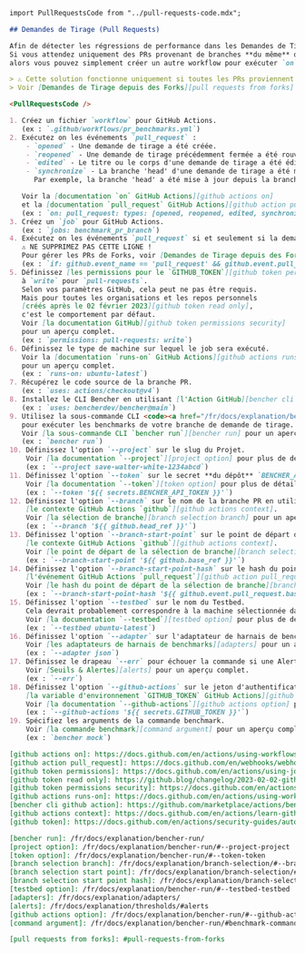 ```markdown
import PullRequestsCode from "../pull-requests-code.mdx";

## Demandes de Tirage (Pull Requests)

Afin de détecter les régressions de performance dans les Demandes de Tirage, vous aurez besoin d'exécuter vos benchmarks sur les PRs.
Si vous attendez uniquement des PRs provenant de branches **du même** dépôt,
alors vous pouvez simplement créer un autre workflow pour exécuter `on` les événements `pull_request` provenant du même dépôt.

> ⚠️ Cette solution fonctionne uniquement si toutes les PRs proviennent du **même** dépôt !
> Voir [Demandes de Tirage depuis des Forks][pull requests from forks] ci-dessous.

<PullRequestsCode />

1. Créez un fichier `workflow` pour GitHub Actions.
   (ex : `.github/workflows/pr_benchmarks.yml`)
2. Exécutez on les événements `pull_request` :
    - `opened` - Une demande de tirage a été créée.
    - `reopened` - Une demande de tirage précédemment fermée a été rouverte.
    - `edited` - Le titre ou le corps d'une demande de tirage a été édité, ou la branche de base d'une demande de tirage a été changée.
    - `synchronize` - La branche 'head' d'une demande de tirage a été mise à jour.
      Par exemple, la branche 'head' a été mise à jour depuis la branche de base ou de nouveaux commits ont été poussés vers la branche 'head'.

   Voir la [documentation `on` GitHub Actions][github actions on]
   et la [documentation `pull_request` GitHub Actions][github action pull_request] pour un aperçu complet.
   (ex : `on: pull_request: types: [opened, reopened, edited, synchronize]`)
3. Créez un `job` pour GitHub Actions.
   (ex : `jobs: benchmark_pr_branch`)
4. Exécutez on les événements `pull_request` si et seulement si la demande de tirage provient du même dépôt.
   ⚠️ NE SUPPRIMEZ PAS CETTE LIGNE !
   Pour gérer les PRs de Forks, voir [Demandes de Tirage depuis des Forks][pull requests from forks] ci-dessous.
   (ex : `if: github.event_name == 'pull_request' && github.event.pull_request.head.repo.full_name == github.repository`)
5. Définissez [les permissions pour le `GITHUB_TOKEN`][github token permissions]
   à `write` pour `pull-requests`.
   Selon vos paramètres GitHub, cela peut ne pas être requis.
   Mais pour toutes les organisations et les repos personnels
   [créés après le 02 février 2023][github token read only],
   c'est le comportement par défaut.
   Voir [la documentation GitHub][github token permissions security]
   pour un aperçu complet.
   (ex : `permissions: pull-requests: write`)
6. Définissez le type de machine sur lequel le job sera exécuté.
   Voir la [documentation `runs-on` GitHub Actions][github actions runs-on]
   pour un aperçu complet.
   (ex : `runs-on: ubuntu-latest`)
7. Récupérez le code source de la branche PR.
   (ex : `uses: actions/checkout@v4`)
8. Installez le CLI Bencher en utilisant [l'Action GitHub][bencher cli github action].
   (ex : `uses: bencherdev/bencher@main`)
9. Utilisez la sous-commande CLI <code><a href="/fr/docs/explanation/bencher-run/">bencher run</a></code>
   pour exécuter les benchmarks de votre branche de demande de tirage.
   Voir [la sous-commande CLI `bencher run`][bencher run] pour un aperçu complet.
   (ex : `bencher run`)
10. Définissez l'option `--project` sur le slug du Projet.
    Voir [la documentation `--project`][project option] pour plus de détails.
    (ex : `--project save-walter-white-1234abcd`)
11. Définissez l'option `--token` sur le secret **du dépôt** `BENCHER_API_TOKEN`.
    Voir [la documentation `--token`][token option] pour plus de détails.
    (ex : `--token '${{ secrets.BENCHER_API_TOKEN }}'`)
12. Définissez l'option `--branch` sur le nom de la branche PR en utilisant
    [le contexte GitHub Actions `github`][github actions context].
    Voir [la sélection de branche][branch selection branch] pour un aperçu complet.
    (ex : `--branch '${{ github.head_ref }}'`)
13. Définissez l'option `--branch-start-point` sur le point de départ de la branche de base PR en utilisant
    [le contexte GitHub Actions `github`][github actions context].
    Voir [le point de départ de la sélection de branche][branch selection start point] pour un aperçu complet.
    (ex : `--branch-start-point '${{ github.base_ref }}'`)
14. Définissez l'option `--branch-start-point-hash` sur le hash du point de départ de la branche de base PR en utilisant
    [l'événement GitHub Actions `pull_request`][github action pull_request].
    Voir [le hash du point de départ de la sélection de branche][branch selection start point hash] pour un aperçu complet.
    (ex : `--branch-start-point-hash '${{ github.event.pull_request.base.sha }}'`)
15. Définissez l'option `--testbed` sur le nom du Testbed.
    Cela devrait probablement correspondre à la machine sélectionnée dans `runs-on`.
    Voir [la documentation `--testbed`][testbed option] pour plus de détails.
    (ex : `--testbed ubuntu-latest`)
16. Définissez l'option `--adapter` sur l'adaptateur de harnais de benchmarks désiré.
    Voir [les adaptateurs de harnais de benchmarks][adapters] pour un aperçu complet.
    (ex : `--adapter json`)
17. Définissez le drapeau `--err` pour échouer la commande si une Alerte est générée.
    Voir [Seuils & Alertes][alerts] pour un aperçu complet.
    (ex : `--err`)
18. Définissez l'option `--github-actions` sur le jeton d'authentification de l'API GitHub pour poster les résultats en tant que commentaire sur la Demande de Tirage en utilisant
    [la variable d'environnement `GITHUB_TOKEN` GitHub Actions][github token].
    Voir [la documentation `--github-actions`][github actions option] pour plus de détails.
    (ex : `--github-actions '${{ secrets.GITHUB_TOKEN }}'`)
19. Spécifiez les arguments de la commande benchmark.
    Voir [la commande benchmark][command argument] pour un aperçu complet.
    (ex : `bencher mock`)

[github actions on]: https://docs.github.com/en/actions/using-workflows/workflow-syntax-for-github-actions#on
[github action pull_request]: https://docs.github.com/en/webhooks/webhook-events-and-payloads#pull_request
[github token permissions]: https://docs.github.com/en/actions/using-jobs/assigning-permissions-to-jobs#setting-the-github_token-permissions-for-a-specific-job
[github token read only]: https://github.blog/changelog/2023-02-02-github-actions-updating-the-default-github_token-permissions-to-read-only/
[github token permissions security]: https://docs.github.com/en/actions/security-guides/automatic-token-authentication#modifying-the-permissions-for-the-github_token
[github actions runs-on]: https://docs.github.com/en/actions/using-workflows/workflow-syntax-for-github-actions#jobsjob_idruns-on
[bencher cli github action]: https://github.com/marketplace/actions/bencher-cli
[github actions context]: https://docs.github.com/en/actions/learn-github-actions/contexts#github-context
[github token]: https://docs.github.com/en/actions/security-guides/automatic-token-authentication

[bencher run]: /fr/docs/explanation/bencher-run/
[project option]: /fr/docs/explanation/bencher-run/#--project-project
[token option]: /fr/docs/explanation/bencher-run/#--token-token
[branch selection branch]: /fr/docs/explanation/branch-selection/#--branch-branch
[branch selection start point]: /fr/docs/explanation/branch-selection/#--branch-start-point-branch
[branch selection start point hash]: /fr/docs/explanation/branch-selection/#--branch-start-point-hash-hash
[testbed option]: /fr/docs/explanation/bencher-run/#--testbed-testbed
[adapters]: /fr/docs/explanation/adapters/
[alerts]: /fr/docs/explanation/thresholds/#alerts
[github actions option]: /fr/docs/explanation/bencher-run/#--github-actions-github_token
[command argument]: /fr/docs/explanation/bencher-run/#benchmark-command

[pull requests from forks]: #pull-requests-from-forks

```